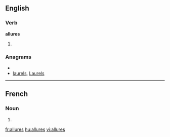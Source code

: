 ==English==

===Verb===
'''allures'''

# {{third-person singular of|[[allure]]}}

===Anagrams===
* {{alphagram|aellrsu}}
* [[laurels#English|laurels]], [[Laurels#English|Laurels]]


----

==French==

===Noun===
{{infl|fr|plural}} {{f|p}}

# {{plural of|allure|lang=French}}

[[fr:allures]]
[[hu:allures]]
[[vi:allures]]